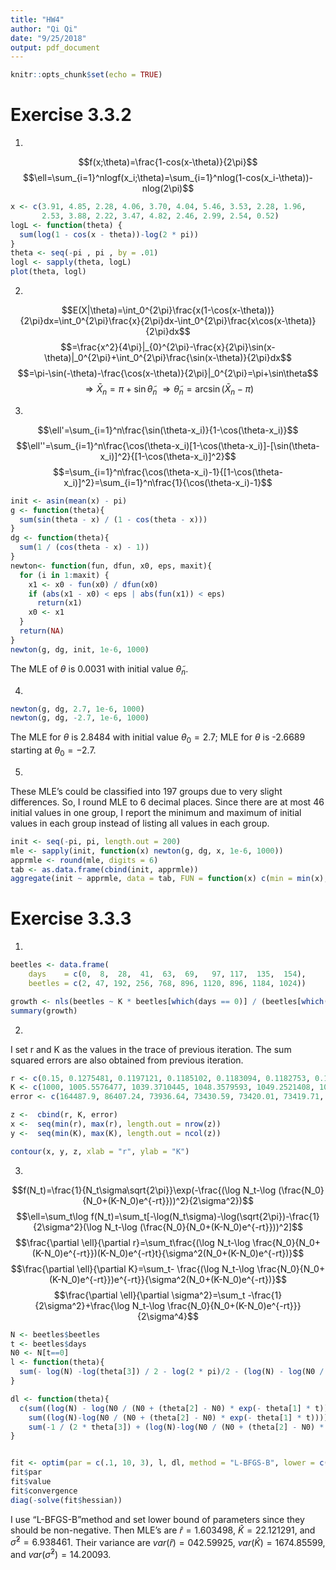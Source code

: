 ```yaml
---
title: "HW4"
author: "Qi Qi"
date: "9/25/2018"
output: pdf_document
---
```


```r
knitr::opts_chunk$set(echo = TRUE)
```

# Exercise 3.3.2

1.

$$f(x;\theta)=\frac{1-cos(x-\theta)}{2\pi}$$
$$\ell=\sum_{i=1}^nlogf(x_i;\theta)=\sum_{i=1}^nlog(1-cos(x_i-\theta))-nlog(2\pi)$$
```r
x <- c(3.91, 4.85, 2.28, 4.06, 3.70, 4.04, 5.46, 3.53, 2.28, 1.96,
       2.53, 3.88, 2.22, 3.47, 4.82, 2.46, 2.99, 2.54, 0.52)
logL <- function(theta) {
  sum(log(1 - cos(x - theta))-log(2 * pi))
}
theta <- seq(-pi , pi , by = .01)
logl <- sapply(theta, logL)
plot(theta, logl)

```

2.

$$E(X|\theta)=\int_0^{2\pi}\frac{x(1-\cos(x-\theta))}{2\pi}dx=\int_0^{2\pi}\frac{x}{2\pi}dx-\int_0^{2\pi}\frac{x\cos(x-\theta)}{2\pi}dx$$
$$=\frac{x^2}{4\pi}|_{0}^{2\pi}-\frac{x}{2\pi}\sin(x-\theta)|_0^{2\pi}+\int_0^{2\pi}\frac{\sin(x-\theta)}{2\pi}dx$$
$$=\pi-\sin(-\theta)-\frac{\cos(x-\theta)}{2\pi}|_0^{2\pi}=\pi+\sin\theta$$
$$\Rightarrow \bar{X}_n=\pi+\sin\tilde{\theta}_n \ \Rightarrow \tilde{\theta}_n=\arcsin(\bar{X}_n-\pi)$$

3.

$$\ell'=\sum_{i=1}^n\frac{\sin(\theta-x_i)}{1-\cos(\theta-x_i)}$$
$$\ell''=\sum_{i=1}^n\frac{\cos(\theta-x_i)[1-\cos(\theta-x_i)]-[\sin(\theta-x_i)]^2}{[1-\cos(\theta-x_i)]^2}$$
$$=\sum_{i=1}^n\frac{\cos(\theta-x_i)-1}{[1-\cos(\theta-x_i)]^2}=\sum_{i=1}^n\frac{1}{\cos(\theta-x_i)-1}$$

```r
init <- asin(mean(x) - pi)
g <- function(theta){
  sum(sin(theta - x) / (1 - cos(theta - x)))
}
dg <- function(theta){
  sum(1 / (cos(theta - x) - 1))
}
newton<- function(fun, dfun, x0, eps, maxit){
  for (i in 1:maxit) {
    x1 <- x0 - fun(x0) / dfun(x0)
    if (abs(x1 - x0) < eps | abs(fun(x1)) < eps)
      return(x1)
    x0 <- x1
  }
  return(NA)
}
newton(g, dg, init, 1e-6, 1000)

```

The MLE of $\theta$ is 0.0031 with initial value $\tilde{\theta}_n$.

4.

```r
newton(g, dg, 2.7, 1e-6, 1000)
newton(g, dg, -2.7, 1e-6, 1000)
```
The MLE for $\theta$ is 2.8484 with initial value $\theta_0=2.7$; MLE for $\theta$ is -2.6689 starting at $\theta_0=-2.7$.

5.

These MLE's could be classified into 197 groups due to very slight differences. So, I round MLE to 6 decimal places. Since there are at most 46 initial values in one group, I report the minimum and maximum of initial values in each group instead of listing all values in each group. 

```r
init <- seq(-pi, pi, length.out = 200)
mle <- sapply(init, function(x) newton(g, dg, x, 1e-6, 1000))
apprmle <- round(mle, digits = 6)
tab <- as.data.frame(cbind(init, apprmle))
aggregate(init ~ apprmle, data = tab, FUN = function(x) c(min = min(x), maxi = max(x) ))
```


# Exercise 3.3.3

1.

```r
beetles <- data.frame(
    days    = c(0,  8,  28,  41,  63,  69,   97, 117,  135,  154),
    beetles = c(2, 47, 192, 256, 768, 896, 1120, 896, 1184, 1024))

growth <- nls(beetles ~ K * beetles[which(days == 0)] / (beetles[which(days == 0)] + (K - beetles[which(days == 0)]) * exp(- r * days)), data = beetles, start = list(r = .15, K = 1000), trace=TRUE)
summary(growth)

```

2.

I set r and K as the values in the trace of previous iteration. The sum squared errors are also obtained from previous iteration.

```r

r <- c(0.15, 0.1275481, 0.1197121, 0.1185102, 0.1183094, 0.1182753, 0.1182696, 0.1182686)
K <- c(1000, 1005.5576477, 1039.3710445, 1048.3579593, 1049.2521408, 1049.3815481, 1049.4029151, 1049.4065121)
error <- c(164487.9, 86407.24, 73936.64, 73430.59, 73420.01, 73419.71, 73419.7, 73419.7)

z <-  cbind(r, K, error)
x <-  seq(min(r), max(r), length.out = nrow(z))
y <-  seq(min(K), max(K), length.out = ncol(z))

contour(x, y, z, xlab = "r", ylab = "K")

```

3.

$$f(N_t)=\frac{1}{N_t\sigma\sqrt{2\pi}}\exp(-\frac{(\log N_t-\log (\frac{N_0}{N_0+(K-N_0)e^{-rt}}))^2}{2\sigma^2})$$
$$\ell=\sum_t\log f(N_t)=\sum_t[-\log(N_t\sigma)-\log(\sqrt{2\pi})-\frac{1}{2\sigma^2}(\log N_t-\log (\frac{N_0}{N_0+(K-N_0)e^{-rt}}))^2]$$
$$\frac{\partial \ell}{\partial r}=\sum_t\frac{(\log N_t-\log \frac{N_0}{N_0+(K-N_0)e^{-rt}})(K-N_0)e^{-rt}t}{\sigma^2(N_0+(K-N_0)e^{-rt})}$$
$$\frac{\partial \ell}{\partial K}=\sum_t- \frac{(\log N_t-\log \frac{N_0}{N_0+(K-N_0)e^{-rt}})e^{-rt}}{\sigma^2(N_0+(K-N_0)e^{-rt})}$$
$$\frac{\partial \ell}{\partial \sigma^2}=\sum_t -\frac{1}{2\sigma^2}+\frac{\log N_t-\log \frac{N_0}{N_0+(K-N_0)e^{-rt}}}{2\sigma^4}$$

```r
N <- beetles$beetles
t <- beetles$days
N0 <- N[t==0]
l <- function(theta){
  sum(- log(N) -log(theta[3]) / 2 - log(2 * pi)/2 - (log(N) - log(N0 / (N0 + (theta[2] - N0) * exp(- theta[1] * t))))^2 / (2 * theta[3]))
}

dl <- function(theta){
  c(sum((log(N) - log(N0 / (N0 + (theta[2] - N0) * exp(- theta[1] * t)))) * (theta[2] - N0) * exp(-theta[1] * t) * t / (theta[3] * (N0 + (theta[2] - N0) * exp(- theta[1] * t)))),
    sum((log(N)-log(N0 / (N0 + (theta[2] - N0) * exp(- theta[1] * t)))) * exp(-theta[1] * t) / (theta[3] * (N0 + (theta[2] - N0) * exp(- theta[1] * t)))),
    sum(-1 / (2 * theta[3]) + (log(N)-log(N0 / (N0 + (theta[2] - N0) * exp(- theta[1] * t)))) / (2 * theta[3]^2)))
}


fit <- optim(par = c(.1, 10, 3), l, dl, method = "L-BFGS-B", lower = c(0, 0, 0), control = list(fnscale = -1), hessian = TRUE)
fit$par
fit$value
fit$convergence
diag(-solve(fit$hessian))

```

I use "L-BFGS-B"method and set lower bound of parameters since they should be non-negative. Then MLE's are $\hat{r}=1.603498$, $\hat{K}=22.121291$, and $\hat{\sigma}^2=6.938461$. Their variance are $var(\hat{r})=042.59925$, $var(\hat{K})=1674.85599$, and $var(\hat{\sigma}^2)=14.20093$.